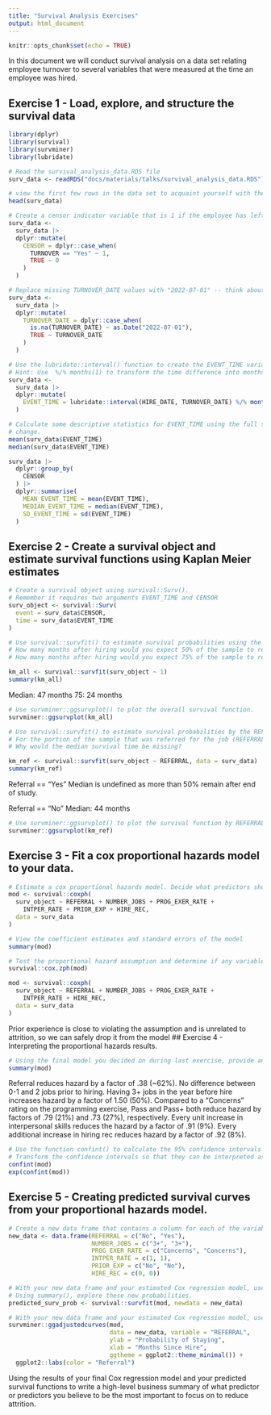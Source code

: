 ```yaml
---
title: "Survival Analysis Exercises"
output: html_document
---
```


```r
knitr::opts_chunk$set(echo = TRUE)
```

In this document we will conduct survival analysis on a data set relating employee turnover to several variables that were measured at the time an employee was hired. 

## Exercise 1 - Load, explore, and structure the survival data

```r
library(dplyr)
library(survival)
library(survminer)
library(lubridate)

# Read the survival_analysis_data.RDS file
surv_data <- readRDS("docs/materials/talks/survival_analysis_data.RDS")
```

```r
# view the first few rows in the data set to acquaint yourself with the data
head(surv_data)
```

```r
# Create a censor indicator variable that is 1 if the employee has left and 0 otherwise
surv_data <- 
  surv_data |> 
  dplyr::mutate(
    CENSOR = dplyr::case_when(
      TURNOVER == "Yes" ~ 1,
      TRUE ~ 0
    )
  )
```

```r
# Replace missing TURNOVER_DATE values with "2022-07-01" -- think about what missing TURNOVER_DATES mean
surv_data <- 
  surv_data |>
  dplyr::mutate(
    TURNOVER_DATE = dplyr::case_when(
      is.na(TURNOVER_DATE) ~ as.Date("2022-07-01"),
      TRUE ~ TURNOVER_DATE
    )
  )
```

```r
# Use the lubridate::interval() function to create the EVENT_TIME variable 
# Hint: Use  %/% months(1) to transform the time difference into months 
surv_data <- 
  surv_data |>
  dplyr::mutate(
    EVENT_TIME = lubridate::interval(HIRE_DATE, TURNOVER_DATE) %/% months(1)
  )
```

```r
# Calculate some descriptive statistics for EVENT_TIME using the full sample, then group the data by CENSOR to see how the descriptives
# change. 
mean(surv_data$EVENT_TIME)
median(surv_data$EVENT_TIME)

surv_data |>
  dplyr::group_by(
    CENSOR
  ) |>
  dplyr::summarise(
    MEAN_EVENT_TIME = mean(EVENT_TIME),
    MEDIAN_EVENT_TIME = median(EVENT_TIME),
    SD_EVENT_TIME = sd(EVENT_TIME)
  )
```

## Exercise 2 - Create a survival object and estimate survival functions using Kaplan Meier estimates

```r
# Create a survival object using survival::Surv().
# Remember it requires two arguments EVENT_TIME and CENSOR
surv_object <- survival::Surv(
  event = surv_data$CENSOR,
  time = surv_data$EVENT_TIME
)
```

```r
# Use survival::survfit() to estimate survival probabilities using the Kaplan Meier estimator for the entire sample
# How many months after hiring would you expect 50% of the sample to remain at the firm? (e.g. the median survival time)
# How many months after hiring would you expect 75% of the sample to remain at the firm?

km_all <- survival::survfit(surv_object ~ 1)
summary(km_all)
```

Median: 47 months
75: 24 months
```r
# Use survminer::ggsurvplot() to plot the overall survival function.
survminer::ggsurvplot(km_all)
```

```r
# Use survival::survfit() to estimate survival probabilities by the REFERRAL variable. 
# For the portion of the sample that was referred for the job (REFERRAL == "Yes"), how many months after hiring would you expect 50% of the sample to remain at the firm? What about for the portion of the sample that was not referred? 
# Why would the median survival time be missing? 

km_ref <- survival::survfit(surv_object ~ REFERRAL, data = surv_data)
summary(km_ref)
```

Referral == "Yes"
Median is undefined as more than 50% remain after end of study.

Referral == "No"
Median: 44 months

```r
# Use survminer::ggsurvplot() to plot the survival function by REFERRAL status. Are the two curves different? 
survminer::ggsurvplot(km_ref)
```

## Exercise 3 - Fit a cox proportional hazards model to your data. 

```r
# Estimate a cox proportional hazards model. Decide what predictors should be included. 
mod <- survival::coxph(
  surv_object ~ REFERRAL + NUMBER_JOBS + PROG_EXER_RATE + 
    INTPER_RATE + PRIOR_EXP + HIRE_REC,
  data = surv_data
)
```

```r
# View the coefficient estimates and standard errors of the model
summary(mod)
```

```r
# Test the proportional hazard assumption and determine if any variables violate it. If they do decide if you should drop them from the model.
survival::cox.zph(mod)

mod <- survival::coxph(
  surv_object ~ REFERRAL + NUMBER_JOBS + PROG_EXER_RATE + 
    INTPER_RATE + HIRE_REC,
  data = surv_data
)
```

Prior experience is close to violating the assumption and is unrelated to attrition, so we can safely drop it from the model
## Exercise 4 - Interpreting the proportional hazards results.

```r
# Using the final model you decided on during last exercise, provide an interpretation of each of the predictors you kept in the model. 
summary(mod)
```
Referral reduces hazard by a factor of .38 (~62%).
No difference between 0-1 and 2 jobs prior to hiring. 
Having 3+ jobs in the year before hire increases hazard by a factor of 1.50 (50%).
Compared to a "Concerns" rating on the programming exercise, Pass and Pass+ both reduce hazard by factors of .79 (21%) and .73 (27%), respectively.
Every unit increase in interpersonal skills reduces the hazard by a factor of .91 (9%).
Every additional increase in hiring rec reduces hazard by a factor of .92 (8%).

```r
# Use the function confint() to calculate the 95% confidence intervals for each coefficient.
# Transform the confidence intervals so that they can be interpreted as confidence intervals for exp(coef).
confint(mod)
exp(confint(mod))
```

## Exercise 5 - Creating predicted survival curves from your proportional hazards model. 

```r
# Create a new data frame that contains a column for each of the variables you included in your Cox regression model. Pick of variable you are interested in and provide different values for that variable (the values need to occur in the original data frame) while holding the other variables constant (e.g. NUMBER_JOBS == "0-1" for all rows in the new data frame).
new_data <- data.frame(REFERRAL = c("No", "Yes"), 
                       NUMBER_JOBS = c("3+", "3+"), 
                       PROG_EXER_RATE = c("Concerns", "Concerns"), 
                       INTPER_RATE = c(1, 1), 
                       PRIOR_EXP = c("No", "No"), 
                       HIRE_REC = c(0, 0))
```

```r
# With your new data frame and your estimated Cox regression model, use the function: survival::survfit() to create predicted survival probabilities from your model and new data frame. 
# Using summary(), explore these new probabilities. 
predicted_surv_prob <- survival::survfit(mod, newdata = new_data)
```

```r
# With your new data frame and your estimated Cox regression model, use the function: survminer::ggadjustedcurves() to plot your predicted survival functions. If you are familiar with ggplot2, then try to customize the plot output. 
survminer::ggadjustedcurves(mod, 
                            data = new_data, variable = "REFERRAL", 
                            ylab = "Probability of Staying",
                            xlab = "Months Since Hire",
                            ggtheme = ggplot2::theme_minimal()) +
  ggplot2::labs(color = "Referral")
```

Using the results of your final Cox regression model and your predicted survival functions to write a high-level business summary of what predictor or predictors you believe to be the most important to focus on to reduce attrition. 
